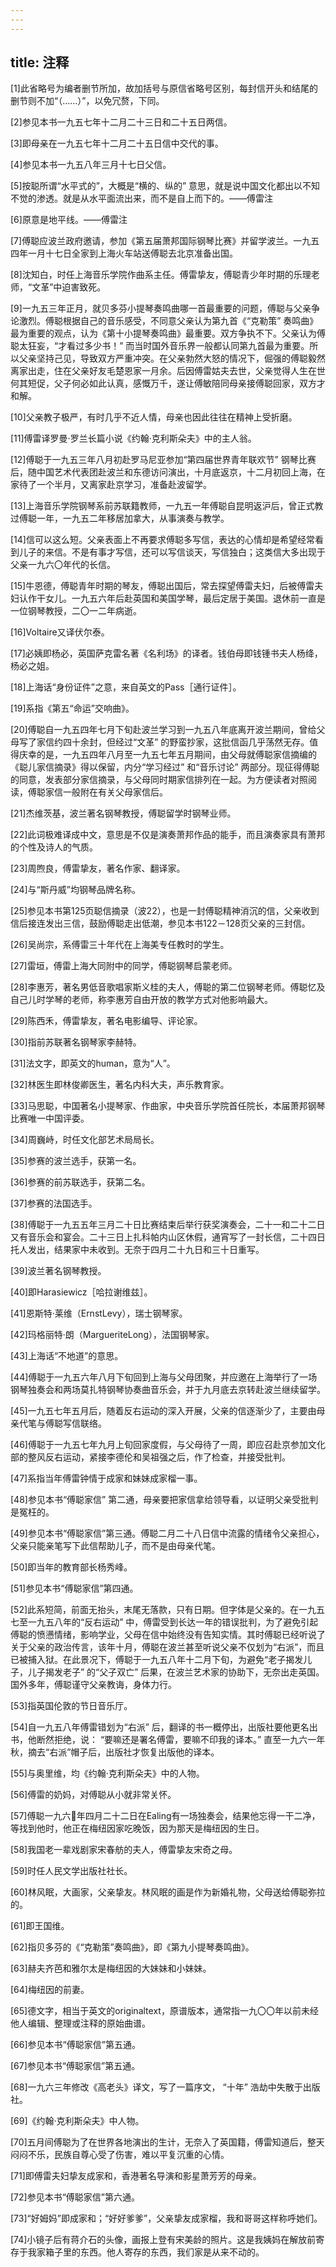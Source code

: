 ```yaml
---
---
---
```

title: 注释
---




[1]此省略号为编者删节所加，故加括号与原信省略号区别，每封信开头和结尾的删节则不加“（……）”，以免冗赘，下同。

[2]参见本书一九五七年十二月二十三日和二十五日两信。

[3]即母亲在一九五七年十二月二十五日信中交代的事。

[4]参见本书一九五八年三月十七日父信。

[5]按聪所谓“水平式的”，大概是“横的、纵的” 意思，就是说中国文化都出以不知不觉的渗透。就是从水平面流出来，而不是自上而下的。——傅雷注

[6]原意是地平线。——傅雷注

[7]傅聪应波兰政府邀请，参加《第五届萧邦国际钢琴比赛》并留学波兰。一九五四年一月十七日全家到上海火车站送傅聪去北京准备出国。

[8]沈知白，时任上海音乐学院作曲系主任。傅雷挚友，傅聪青少年时期的乐理老师，“文革”中迫害致死。

[9]一九五三年正月，就贝多芬小提琴奏鸣曲哪一首最重要的问题，傅聪与父亲争论激烈。傅聪根据自己的音乐感受，不同意父亲认为第九首《“克勒策” 奏鸣曲》最为重要的观点，认为《第十小提琴奏鸣曲》最重要。双方争执不下。父亲认为傅聪太狂妄，“才看过多少书！” 而当时国外音乐界一般都认同第九首最为重要。所以父亲坚持己见，导致双方严重冲突。在父亲勃然大怒的情况下，倔强的傅聪毅然离家出走，住在父亲好友毛楚恩家一月余。后因傅雷姑夫去世，父亲觉得人生在世何其短促，父子何必如此认真，感慨万千，遂让傅敏陪同母亲接傅聪回家，双方才和解。

[10]父亲教子极严，有时几乎不近人情，母亲也因此往往在精神上受折磨。

[11]傅雷译罗曼·罗兰长篇小说《约翰·克利斯朵夫》中的主人翁。

[12]傅聪于一九五三年八月初赴罗马尼亚参加“第四届世界青年联欢节” 钢琴比赛后，随中国艺术代表团赴波兰和东德访问演出，十月底返京，十二月初回上海，在家待了一个半月，又离家赴京学习，准备赴波留学。

[13]上海音乐学院钢琴系前苏联籍教师，一九五一年傅聪自昆明返沪后，曾正式教过傅聪一年，一九五二年移居加拿大，从事演奏与教学。

[14]信可以这么短。父亲表面上不再要求傅聪多写信，表达的心情却是希望经常看到儿子的来信。不是有事才写信，还可以写信谈天，写信独白；这类信大多出现于父亲一九六〇年代的长信。

[15]牛恩德，傅聪青年时期的琴友，傅聪出国后，常去探望傅雷夫妇，后被傅雷夫妇认作干女儿。一九五六年后赴英国和美国学琴，最后定居于美国。退休前一直是一位钢琴教授，二〇一二年病逝。

[16]Voltaire又译伏尔泰。

[17]必姨即杨必，英国萨克雷名著《名利场》的译者。钱伯母即钱锺书夫人杨绛，杨必之姐。

[18]上海话“身份证件”之意，来自英文的Pass［通行证件］。

[19]系指《第五“命运”交响曲》。

[20]傅聪自一九五四年七月下旬赴波兰学习到一九五八年底离开波兰期间，曾给父母写了家信约四十余封，但经过“文革” 的野蛮抄家，这批信函几乎荡然无存。值得庆幸的是，一九五四年八月至一九五七年五月期间，由父母就傅聪家信摘编的《聪儿家信摘录》得以保留，内分“学习经过” 和“音乐讨论” 两部分。现征得傅聪的同意，发表部分家信摘录，与父母同时期家信排列在一起。为方便读者对照阅读，傅聪家信一般附在有关父母家信后。

[21]杰维茨基，波兰著名钢琴教授，傅聪留学时钢琴业师。

[22]此词极难译成中文，意思是不仅是演奏萧邦作品的能手，而且演奏家具有萧邦的个性及诗人的气质。

[23]周煦良，傅雷挚友，著名作家、翻译家。

[24]与“斯丹威”均钢琴品牌名称。

[25]参见本书第125页聪信摘录（波22），也是一封傅聪精神消沉的信，父亲收到信后接连发出三信，鼓励傅聪走出低潮，参见本书122－128页父亲的三封信。

[26]吴尚宗，系傅雷三十年代在上海美专任教时的学生。

[27]雷垣，傅雷上海大同附中的同学，傅聪钢琴启蒙老师。

[28]李惠芳，著名男低音歌唱家斯义桂的夫人，傅聪的第二位钢琴老师。傅聪忆及自己儿时学琴的老师，称李惠芳自由开放的教学方式对他影响最大。

[29]陈西禾，傅雷挚友，著名电影编导、评论家。

[30]指前苏联著名钢琴家李赫特。

[31]法文字，即英文的human，意为“人”。

[32]林医生即林俊卿医生，著名内科大夫，声乐教育家。

[33]马思聪，中国著名小提琴家、作曲家，中央音乐学院首任院长，本届萧邦钢琴比赛唯一中国评委。

[34]周巍峙，时任文化部艺术局局长。

[35]参赛的波兰选手，获第一名。

[36]参赛的前苏联选手，获第二名。

[37]参赛的法国选手。

[38]傅聪于一九五五年三月二十日比赛结束后举行获奖演奏会，二十一和二十二日又有音乐会和宴会。二十三日上扎科帕内山区休假，通宵写了一封长信，二十四日托人发出，结果家中未收到。无奈于四月二十九日和三十日重写。

[39]波兰著名钢琴教授。

[40]即Harasiewicz［哈拉谢维兹］。

[41]恩斯特·莱维（ErnstLevy），瑞士钢琴家。

[42]玛格丽特·朗（MargueriteLong），法国钢琴家。

[43]上海话“不地道”的意思。

[44]傅聪于一九五六年八月下旬回到上海与父母团聚，并应邀在上海举行了一场钢琴独奏会和两场莫扎特钢琴协奏曲音乐会，并于九月底去京转赴波兰继续留学。

[45]一九五七年五月后，随着反右运动的深入开展，父亲的信逐渐少了，主要由母亲代笔与傅聪写信联络。

[46]傅聪于一九五七年九月上旬回家度假，与父母待了一周，即应召赴京参加文化部的整风反右运动，紧接李德伦和吴祖强之后，作了检查，并接受批判。

[47]系指当年傅雷钟情于成家和妹妹成家榴一事。

[48]参见本书“傅聪家信” 第二通，母亲要把家信拿给领导看，以证明父亲受批判是冤枉的。

[49]参见本书“傅聪家信”第三通。傅聪二月二十八日信中流露的情绪令父亲担心，父亲只能亲笔写下此信帮助儿子，而不是由母亲代笔。

[50]即当年的教育部长杨秀峰。

[51]参见本书“傅聪家信”第四通。

[52]此系短简，前面无抬头，末尾无落款，只有日期。但字体是父亲的。在一九五七至一九五八年的“反右运动” 中，傅雷受到长达一年的错误批判，为了避免引起傅聪的愤懑情绪，影响学业，父母在信中始终没有告知实情。其时傅聪已经听说了关于父亲的政治传言，该年十月，傅聪在波兰甚至听说父亲不仅划为“右派”，而且已被捕入狱。在此景况下，傅聪于一九五八年十二月下旬，为避免“老子揭发儿子，儿子揭发老子” 的“父子双亡” 后果，在波兰艺术家的协助下，无奈出走英国。国外多年，傅聪谨守父亲教诲，身体力行。

[53]指英国伦敦的节日音乐厅。

[54]自一九五八年傅雷错划为“右派” 后，翻译的书一概停出，出版社要他更名出书，他断然拒绝，说： “要嘛还是署名傅雷，要嘛不印我的译本。” 直至一九六一年秋，摘去“右派”帽子后，出版社才恢复出版他的译本。

[55]与奥里维，均《约翰·克利斯朵夫》中的人物。

[56]傅雷的奶妈，对傅聪从小就非常关怀。

[57]傅聪一九六年四月二十二日在Ealing有一场独奏会，结果他忘得一干二净，等找到他时，他正在梅纽因家吃晚饭，因为那天是梅纽因的生日。

[58]我国老一辈戏剧家宋春舫的夫人，傅雷挚友宋奇之母。

[59]时任人民文学出版社社长。

[60]林风眠，大画家，父亲挚友。林风眠的画是作为新婚礼物，父母送给傅聪弥拉的。

[61]即王国维。

[62]指贝多芬的《“克勒策”奏鸣曲》，即《第九小提琴奏鸣曲》。

[63]赫夫齐芭和雅尔太是梅纽因的大妹妹和小妹妹。

[64]梅纽因的前妻。

[65]德文字，相当于英文的originaltext，原谱版本，通常指一九〇〇年以前未经他人编辑、整理或注释的原始曲谱。

[66]参见本书“傅聪家信”第五通。

[67]参见本书“傅聪家信”第五通。

[68]一九六三年修改《高老头》译文，写了一篇序文， “十年” 浩劫中失散于出版社。

[69]《约翰·克利斯朵夫》中人物。

[70]五月间傅聪为了在世界各地演出的生计，无奈入了英国籍，傅雷知道后，整天闷闷不乐，民族自尊心受了伤害，难以平复沉重的心情。

[71]即傅雷夫妇挚友成家和，香港著名导演和影星萧芳芳的母亲。

[72]参见本书“傅聪家信”第六通。

[73]“好姆妈”即成家和；“好好爹爹”，父亲挚友成家榴，我和哥哥这样称呼她们。

[74]小镜子后有蒋介石的头像，画报上登有宋美龄的照片。这是我姨妈在解放前寄存于我家箱子里的东西。他人寄存的东西，我们家是从来不动的。